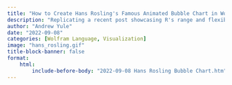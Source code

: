 ```yaml
---
title: "How to Create Hans Rosling's Famous Animated Bubble Chart in Wolfram Language"
description: "Replicating a recent post showcasing R's range and flexibility in Wolfram Language"
author: "Andrew Yule"
date: "2022-09-08"
categories: [Wolfram Language, Visualization]
image: "hans_rosling.gif"
title-block-banner: false
format: 
    html: 
        include-before-body: "2022-09-08 Hans Rosling Bubble Chart.htm"
---
```

